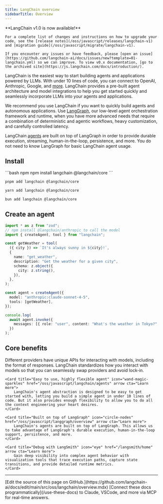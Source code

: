 ```yaml
---
title: LangChain overview
sidebarTitle: Overview
---
```




<Callout icon="bullhorn" color="#DFC5FE" iconType="regular">
    **LangChain v1.0 is now available!**

    For a complete list of changes and instructions on how to upgrade your code, see the [release notes](/oss/javascript/releases/langchain-v1) and [migration guide](/oss/javascript/migrate/langchain-v1).

    If you encounter any issues or have feedback, please [open an issue](https://github.com/langchain-ai/docs/issues/new?template=01-langchain.yml) so we can improve. To view v0.x documentation, [go to the archived site](https://js.langchain.com/docs/introduction/).
</Callout>


LangChain is the easiest way to start building agents and applications powered by LLMs. With under 10 lines of code, you can connect to OpenAI, Anthropic, Google, and [more](/oss/javascript/integrations/providers/overview). LangChain provides a pre-built agent architecture and model integrations to help you get started quickly and seamlessly incorporate LLMs into your agents and applications.

We recommend you use LangChain if you want to quickly build agents and autonomous applications. Use [LangGraph](/oss/javascript/langgraph/overview), our low-level agent orchestration framework and runtime, when you have more advanced needs that require a combination of deterministic and agentic workflows, heavy customization, and carefully controlled latency.

LangChain [agents](/oss/javascript/langchain/agents) are built on top of LangGraph in order to provide durable execution, streaming, human-in-the-loop, persistence, and more. You do not need to know LangGraph for basic LangChain agent usage.

## <Icon icon="download" size={20} /> Install


<CodeGroup>
```bash npm
npm install langchain @langchain/core
```

```bash pnpm
pnpm add langchain @langchain/core
```

```bash yarn
yarn add langchain @langchain/core
```

```bash bun
bun add langchain @langchain/core
```
</CodeGroup>


## <Icon icon="wand-magic-sparkles" /> Create an agent



```ts
import * as z from "zod";
// npm install @langchain/anthropic to call the model
import { createAgent, tool } from "langchain";

const getWeather = tool(
  ({ city }) => `It's always sunny in ${city}!`,
  {
    name: "get_weather",
    description: "Get the weather for a given city",
    schema: z.object({
      city: z.string(),
    }),
  },
);

const agent = createAgent({
  model: "anthropic:claude-sonnet-4-5",
  tools: [getWeather],
});

console.log(
  await agent.invoke({
    messages: [{ role: "user", content: "What's the weather in Tokyo?" }],
  })
);
```



## <Icon icon="star" size={20} /> Core benefits

<Columns cols={2}>
    <Card title="Standard model interface" icon="arrows-rotate" href="/oss/javascript/langchain/models" arrow cta="Learn more">
        Different providers have unique APIs for interacting with models, including the format of responses. LangChain standardizes how you interact with models so that you can seamlessly swap providers and avoid lock-in.
    </Card>

    <Card title="Easy to use, highly flexible agent" icon="wand-magic-sparkles" href="/oss/javascript/langchain/agents" arrow cta="Learn more">
        LangChain's agent abstraction is designed to be easy to get started with, letting you build a simple agent in under 10 lines of code. But it also provides enough flexibility to allow you to do all the context engineering your heart desires.
    </Card>

    <Card title="Built on top of LangGraph" icon="circle-nodes" href="/oss/javascript/langgraph/overview" arrow cta="Learn more">
        LangChain's agents are built on top of LangGraph. This allows us to take advantage of LangGraph's durable execution, human-in-the-loop support, persistence, and more.
    </Card>

    <Card title="Debug with LangSmith" icon="eye" href="/langsmith/home" arrow cta="Learn more">
        Gain deep visibility into complex agent behavior with visualization tools that trace execution paths, capture state transitions, and provide detailed runtime metrics.
    </Card>
</Columns>

---

<Callout icon="pen-to-square" iconType="regular">
    [Edit the source of this page on GitHub.](https://github.com/langchain-ai/docs/edit/main/src/oss/langchain/overview.mdx)
</Callout>
<Tip icon="terminal" iconType="regular">
    [Connect these docs programmatically](/use-these-docs) to Claude, VSCode, and more via MCP for    real-time answers.
</Tip>
